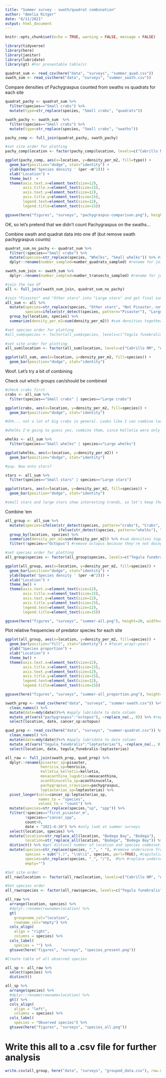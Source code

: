 ```yaml
---
title: "Summer survey - swath/quadrat combination"
author: "Amelia Ritger"
date: "8/11/2021"
output: html_document
---
```


```r
knitr::opts_chunk$set(echo = TRUE, warning = FALSE, message = FALSE)

library(tidyverse)
library(here)
library(janitor)
library(lubridate)
library(gt) #For presentable table(s)

quadrat_sum <- read_csv(here("data", "surveys", "summer_quad.csv"))
swath_sum <- read_csv(here("data", "surveys", "summer_swath.csv"))
```

Compare densities of Pachygraspus counted from swaths vs quadrats for each site
```r
quadrat_pachy <- quadrat_sum %>%
  filter(species=="Small crabs") %>%
  mutate(type=str_replace(species, "Small crabs", "quadrats"))

swath_pachy <- swath_sum  %>%
  filter(species=="Small crabs") %>%
  mutate(type=str_replace(species, "Small crabs", "swaths"))

pachy_comp <- full_join(quadrat_pachy, swath_pachy)

#set site order for plotting
pachy_comp$location <- factor(pachy_comp$location, levels=c("Cabrillo NM", "Alegria", "Lompoc Landing", "Bodega Bay", "Fogarty Creek", "Sokol Point"))

ggplot(pachy_comp, aes(x=location, y=density_per_m2, fill=type)) +
  geom_bar(position="dodge", stat="identity") +
  ylab(bquote('Species density ' (per ~m^2))) +
  xlab("Location") +
  theme_bw()  +
  theme(axis.text.x=element_text(size=12),
        axis.title.x=element_text(size=15),
        axis.text.y=element_text(size=12),
        axis.title.y=element_text(size=15),
        legend.text=element_text(size=12),
        legend.title=element_text(size=15))

ggsave(here("figures", "surveys", "pachygraspus-comparison.png"), height=20, width=40, units="cm")
```

OK, so let's pretend that we didn't count Pachygraspus on the swaths...

Combine swath and quadrat data into one df (but remove swath pachygraspus counts)
```r
quadrat_sum_no_pachy <- quadrat_sum %>%
  filter(!species=="Small crabs") %>%
  mutate(species=str_replace(species, "Whelks", "Small whelks")) %>% #separate kelletia from nucella/acanthinucella
  dplyr::rename(number_sampled=number_quadrats_sampled) #rename for joining dfs

swath_sum_join <- swath_sum %>%
  dplyr::rename(number_sampled=number_transects_sampled) #rename for joining dfs

#join the two df
all <- full_join(swath_sum_join, quadrat_sum_no_pachy)

#join "Pisaster" and "Other stars" into "Large stars" and get final summed df
all_sum <- all %>%
  mutate(species=str_replace(species, "Other stars", "Not Pisaster, not small stars"), #set up values for combining "other stars" with "pisaster"
         species=ifelse(str_detect(species, pattern="Pisaster"), "Large stars", species)) %>%
  group_by(location, species) %>%
  summarize(density_per_m2=sum(density_per_m2)) #sum densities together

#set species order for plotting
#all_sum$species <- factor(all_sum$species, levels=c("Tegula funebralis", "Small whelks", "Large whelks", "Small crabs", "Large crabs", "Small stars", "Large stars", "Octopus"))
                                            
#set site order for plotting
all_sum$location <- factor(all_sum$location, levels=c("Cabrillo NM", "Alegria", "Lompoc Landing", "Bodega Bay", "Fogarty Creek", "Sokol Point"))

ggplot(all_sum, aes(x=location, y=density_per_m2, fill=species)) +
  geom_bar(position="dodge", stat="identity")
```

Woof. Let's try a bit of combining

Check out which groups can/should be combined
```r
#check crabs first
crabs <- all_sum %>%
  filter(species=="Small crabs" | species=="Large crabs")

ggplot(crabs, aes(x=location, y=density_per_m2, fill=species)) +
  geom_bar(position="dodge", stat="identity")

#Uhh... not a lot of big crabs in general. Looks like I can combine large and small crabs?

#whelks I'm going to guess yes, combine them, since Kelletia were only found at Cabrillo NM

whelks <- all_sum %>%
  filter(species=="Small whelks" | species=="Large whelks")

ggplot(whelks, aes(x=location, y=density_per_m2)) +
  geom_bar(position="dodge", stat="identity") 

#yup. Now onto stars?

stars <- all_sum %>%
  filter(species=="Small stars" | species=="Large stars")

ggplot(stars, aes(x=location, y=density_per_m2, fill=species)) +
  geom_bar(position="dodge", stat="identity")

#small stars and large stars show interesting trends, so let's keep them separate
```

Combine 'em
```r
all_group <- all_sum %>%
  mutate(species=ifelse(str_detect(species, pattern="crabs"), "Crabs", 
                        ifelse(str_detect(species, pattern="whelks"), "Whelks", species))) %>%
  group_by(location, species) %>%
  summarize(density_per_m2=sum(density_per_m2)) %>% #sum densities together
  filter(!species=="Octopus") #remove octopus because they're not doing much :(

#set species order for plotting
all_group$species <- factor(all_group$species, levels=c("Tegula funebralis", "Whelks", "Crabs", "Small stars", "Large stars", "Octopus"))

ggplot(all_group, aes(x=location, y=density_per_m2, fill=species)) +
  geom_bar(position="dodge", stat="identity") +
  ylab(bquote('Species density ' (per ~m^2))) +
  xlab("Location") +
  theme_bw() +
  theme(axis.text.x=element_text(size=12),
        axis.title.x=element_text(size=15),
        axis.text.y=element_text(size=12),
        axis.title.y=element_text(size=15),
        legend.text=element_text(size=12),
        legend.title=element_text(size=15))

ggsave(here("figures", "surveys", "summer-all.png"), height=20, width=40, units="cm")
```

Plot relative frequencies of predator species for each site
```r
ggplot(all_group, aes(x=location, y=density_per_m2, fill=species)) +
  geom_bar(position="fill", stat="identity") + #facet_wrap(~year)
  ylab("Species proportion") +
  xlab("Location") +
  theme_bw() +
  theme(axis.text.x=element_text(size=12),
        axis.title.x=element_text(size=15),
        axis.text.y=element_text(size=12),
        axis.title.y=element_text(size=15),
        legend.text=element_text(size=12),
        legend.title=element_text(size=15))

ggsave(here("figures", "surveys", "summer-all_proportion.png"), height=20, width=40, units="cm")
```


```r
swath_prep <- read_csv(here("data", "surveys", "summer-swath.csv")) %>% 
  clean_names() %>% 
  mutate(date=mdy(date))%>% #apply lubridate to date column
  mutate_at(vars("pachygraspus":"octopus"), ~replace_na(., 0)) %>% #replace NAs with 0 for all species columnsread_csv()
  select(location, date, cancer_sp:octopus)

quad_prep <- read_csv(here("data", "surveys", "summer-quadrat.csv")) %>% 
  clean_names() %>% 
  mutate(date=mdy(date))%>% #apply lubridate to date column
  mutate_at(vars("tegula_funebralis":"leptasterias"), ~replace_na(., 0)) %>% #replace NAs with 0 for all species columns
  select(location, date, tegula_funebralis:leptasterias)

all_raw <- full_join(swath_prep, quad_prep) %>%
  dplyr::rename(pisaster_sp=pisaster,
                henricia_sp=henricia,
                kelletia_kelletii=kelletia,
                mexacanthina_lugubris=mexacanthina,
                acanthinucella_sp=acanthinucella,
                pachygrapsus_crassipes=pachygraspus,
                leptasterias_sp=leptasterias) %>%
  pivot_longer(cols=cancer_sp:leptasterias_sp,
               names_to = "species",
               values_to = "count") %>%
  mutate(species=str_replace(species,"sp", "spp")) %>%
  filter(!species=="first_pisaster_m",
         !species=="cancer_spp",
         count>0,
         date > "2021-6-20") %>% #only look at summer surveys
  select(location, species) %>%
  mutate(location=str_replace_all(location, "Bodega Bay", "Bodega"),
         location=str_replace_all(location, "Bodega", "Bodega Bay")) %>% #I'm tired so I can't figure out a simpler way to do this
  distinct() %>% #get distinct number of location and species combinations
  mutate(species=str_replace(species, "_", " "), #remove underscore from organism names
         species = sub("(.)", "\\U\\1", species, perl=TRUE), #capitalize organism names
         species=str_replace(species, "_", "/"),  #%>% #replace underscore for ostrina/emarginata
         empty="")

#Set site order
all_raw$location <- factor(all_raw$location, levels=c("Cabrillo NM", "Alegria", "Lompoc Landing", "Bodega Bay", "Fogarty Creek", "Sokol Point"))

#Set species order
all_raw$species <- factor(all_raw$species, levels=c("Tegula funebralis", "Nucella ostrina/emarginata", "Nucella canaliculata", "Acanthinucella spp", "Mexacanthina lugubris", "Kelletia kelletii", "Pachygrapsus crassipes", "Cancer antennarius", "Cancer productus", "Cancer oregonensis", "Leptasterias spp", "Henricia spp", "Pisaster spp","Octopus"))

all_raw %>%
  arrange(location, species) %>%
  #dplyr::rename(rowname=location) %>%
  gt(
    groupname_col="location",
    rowname_col="empty") %>%
  cols_align(
    align = "right",
    columns = species) %>%
  cols_label(
    species = "") %>%
  gtsave(here("figures", "surveys", "species_present.png"))

#Create table of all observed species

all_sp <- all_raw %>%
  select(species) %>%
  distinct()

all_sp %>%
  arrange(species) %>%
  #dplyr::rename(rowname=location) %>%
  gt() %>%
  cols_align(
    align = "left",
    columns = species) %>%
  cols_label(
    species = "Observed species") %>%
  gtsave(here("figures", "surveys", "species_all.png"))
```

# Write this all to a .csv file for further analysis
```r
write.csv(all_group, here("data", "surveys", "grouped_data.csv"), row.names = FALSE)
```
